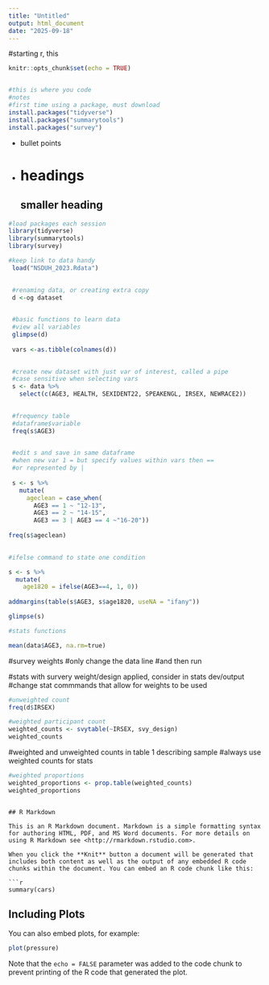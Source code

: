 ```yaml
---
title: "Untitled"
output: html_document
date: "2025-09-18"
---
```

#starting r, this 
```r
knitr::opts_chunk$set(echo = TRUE)


#this is where you code
#notes
#first time using a package, must download
install.packages("tidyverse")
install.packages("summarytools")
install.packages("survey")

```
* bullet points
* 
# headings 
## smaller heading
```r

#load packages each session
library(tidyverse)
library(summarytools)
library(survey)

```

```r

#keep link to data handy
 load("NSDUH_2023.Rdata")
 
```
 
```r

 #renaming data, or creating extra copy 
 d <-og dataset
 
```

```r
 #basic functions to learn data
 #view all variables
 glimpse(d)
 
 vars <-as.tibble(colnames(d))
 
```

 
```r
 #create new dataset with just var of interest, called a pipe
 #case sensitive when selecting vars
 s <- data %>%
   select(c(AGE3, HEALTH, SEXIDENT22, SPEAKENGL, IRSEX, NEWRACE2))
 
```

```r
 #frequency table
 #dataframe$variable
 freq(s$AGE3)
 
```

```r
 #edit s and save in same dataframe
 #when new var 1 = but specify values within vars then ==
 #or represented by |
 
 s <- s %>% 
   mutate(
     ageclean = case_when(
       AGE3 == 1 ~ "12-13",
       AGE3 == 2 ~ "14-15",
       AGE3 == 3 | AGE3 == 4 ~"16-20"))
 
freq(s$ageclean)
 
```

```r
 
#ifelse command to state one condition

s <- s %>%
  mutate(
    age1820 = ifelse(AGE3==4, 1, 0))
 
addmargins(table(s$AGE3, s$age1820, useNA = "ifany"))

glimpse(s)

```

```r

#stats functions

mean(data$AGE3, na.rm=true)

```


#survey weights
#only change the data line
#and then run

#stats with survery weight/design applied, consider in stats dev/output
#change stat commmands that allow for weights to be used

```r

#unweighted count
freq(d$IRSEX)

```

```r

#weighted participant count
weighted_counts <- svytable(~IRSEX, svy_design)
weighted_counts

```


#weighted and unweighted counts in table 1 describing sample
#always use weighted counts for stats

```r

#weighted proportions
weighted_proportions <- prop.table(weighted_counts)
weighted_proportions

```






```

## R Markdown

This is an R Markdown document. Markdown is a simple formatting syntax for authoring HTML, PDF, and MS Word documents. For more details on using R Markdown see <http://rmarkdown.rstudio.com>.

When you click the **Knit** button a document will be generated that includes both content as well as the output of any embedded R code chunks within the document. You can embed an R code chunk like this:

```r
summary(cars)
```

## Including Plots

You can also embed plots, for example:

```r
plot(pressure)
```

Note that the `echo = FALSE` parameter was added to the code chunk to prevent printing of the R code that generated the plot.
